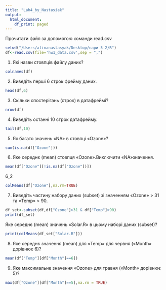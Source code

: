 ```yaml
---
title: "Lab4_by_Nastasiak"
output:
  html_document:
    df_print: paged
---
```


 
Прочитати файл за допомогою команди read.csv
```r
setwd("/Users/alinanastasyak/Desktop/пари 5 2/R")
df<-read.csv(file='hw1_data.csv',sep = ",")
```

1. Які назви стовпців файлу даних?
```r
colnames(df)
```
2. Виведіть перші 6 строк фрейму даних.
```r
head(df,6)
```
3. Скільки спостерігань (строк) в датафреймі?

```r
nrow(df)
```

4. Виведіть останні 10 строк датафрейму.
```r
tail(df,10)
```
5. Як багато значень «NA» в стовпці «Ozone»?

```r
sum(is.na(df["Ozone"]))
```

6. Яке середнє (mean) стовпця «Ozone».Виключити «NA»значення.

```r
mean(df["Ozone"][!is.na(df["Ozone"])])
```
6_2
```r
colMeans(df["Ozone"],na.rm=TRUE)
```
7. Виведіть частину набору даних (subset) зі значенням «Ozone» > 31 та
«Temp» > 90. 

```r
df_set<-subset(df,df["Ozone"]>31 & df["Temp"]>90)
print(df_set)
```
Яке середнє (mean) значень «Solar.R» в цьому наборі даних
(subset)?
```r
print(colMeans(df_set["Solar.R"]))
```
8. Яке середнє значення (mean) для «Temp» для червня («Month» дорівнює 6)?
```r
mean(df["Temp"][df["Month"]==6])
```
9. Яке максимальне значення «Ozone» для травня («Month» дорівнює 5)?

```r
max(df["Ozone"][df["Month"]==5],na.rm = TRUE)
```

